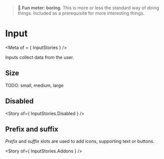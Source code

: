 
> 🥱 **Fun meter: boring**. This is more or less the standard way of doing things. Included as a prerequisite for more interesting things.

# Input

<Meta of = { InputStories } />

<Subtitle>Inputs collect data from the user.</Subtitle>

<Canvas>
  <Story of={ InputStories.Default } />
</Canvas>

## Size
TODO: small, medium, large

## Disabled
<Story of={ InputStories.Disabled } />

## Prefix and suffix
*Prefix* and *suffix* slots are used to add icons, supporting text or buttons.

<Story of={ InputStories.Addons } />

